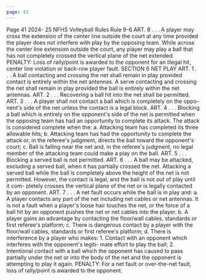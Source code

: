 ```yaml
---
page: 43
---
```


Page 41 2024- 25 NFHS Volleyball Rules Rule 9-6 ART. 8 . . . A player may cross the extension of the center line outside the court at any time provided the player does not interfere with play by the opposing team. While across the center line extension outside the court, any player may play a ball that has not completely crossed the vertical plane of the net extended. PENALTY: Loss of rally/point is awarded to the opponent for an illegal hit, center line violation or back-row player fault. SECTION 6 NET PLAY ART. 1 . . . A ball contacting and crossing the net shall remain in play provided contact is entirely within the net antennas. A serve contacting and crossing the net shall remain in play provided the ball is entirely within the net antennas. ART. 2 . . . Recovering a ball hit into the net shall be permitted. ART. 3 . . . A player shall not contact a ball which is completely on the oppo- nent's side of the net unless the contact is a legal block. ART. 4 . . . Blocking a ball which is entirely on the opponent's side of the net is permitted when the opposing team has had an opportunity to complete its attack. The attack is considered complete when the: a. Attacking team has completed its three allowable hits; b. Attacking team has had the opportunity to complete the attack or, in the referee's judgment, directs the ball toward the opponent's court; c. Ball is falling near the net and, in the referee's judgment, no legal member of the attacking team could make a play on the ball. ART. 5 . . . Blocking a served ball is not permitted. ART. 6 . . . A ball may be attacked, excluding a served ball, when it has partially crossed the net. Attacking a served ball while the ball is completely above the height of the net is not permitted. However, the contact is legal, and the ball is not out of play until it com- pletely crosses the vertical plane of the net or is legally contacted by an opponent. ART. 7 . . . A net fault occurs while the ball is in play and: a. A player contacts any part of the net including net cables or net antennas. It is not a fault when a player's loose hair touches the net, or the force of a ball hit by an opponent pushes the net or net cables into the player. b. A player gains an advantage by contacting the floor/wall cables, standards or first referee's platform; c. There is dangerous contact by a player with the floor/wall cables, standards or first referee's platform; d. There is interference by a player who makes: 1. Contact with an opponent which interferes with the opponent's legiti- mate effort to play the ball; 2. Intentional contact with a ball which the opponent has caused to pass partially under the net or into the body of the net and the opponent is attempting to play it again. PENALTY: For a net fault or over-the-net fault, loss of rally/point is awarded to the opponent.